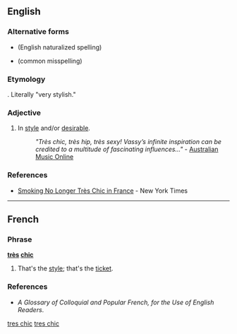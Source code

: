 ==English==

===Alternative forms===
* {{l|en|tres chic}} (English naturalized spelling)
* {{l|en|tre chic}} (common misspelling)

===Etymology===
{{borrowing|fr|lang=en}}. Literally "very stylish."

===Adjective===
{{head|en|adjective|head=[[très]] [[chic]]}}

# {{label|en|colloquial}} In [[style]] and/or [[desirable]].
#: ''"Très chic, très hip, très sexy! Vassy’s infinite inspiration can be credited to a multitude of fascinating influences..."'' - [http://www.amo.org.au/artist.asp?id=3206 Australian Music Online]

===References===
* [http://www.nytimes.com/2006/10/06/world/europe/06france.html Smoking No Longer Très Chic in France] - New York Times

[[Category:English terms spelled with È|tres chic]]

----

==French==

===Phrase===
'''[[très]] [[chic]]'''

# {{label|fr|colloquial}} That's the [[style]]; that's the [[ticket]].

===References===
* ''A Glossary of Colloquial and Popular French, for the Use of English Readers''.

[[Category:French phrases|tres chic]]